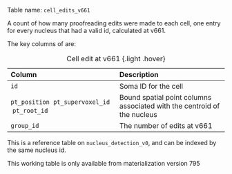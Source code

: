 Table name: `cell_edits_v661`

A count of how many proofreading edits were made to each cell, one entry for every nucleus that had a valid id, calculated at v661.

The key columns of are:

| Column | Description |
| :--- | :--- |
| `id` | Soma ID for the cell |
| `pt_position` \ `pt_supervoxel_id` \ `pt_root_id` | Bound spatial point columns associated with the centroid of the nucleus |
| `group_id` | The number of edits at v661 |

: Cell edit at v661 {.light .hover}

:::{.callout-tip}
This is a reference table on `nucleus_detection_v0`, and can be indexed by the same nucleus id. 

This working table is only available from materialization version 795
:::